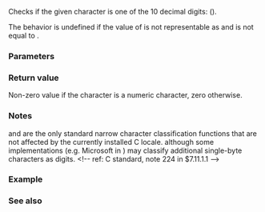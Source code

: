 {{cpp/title|isdigit}}
{{cpp/string/byte/navbar}}
{{ddcl|header=cctype|
int isdigit( int ch );
}}

Checks if the given character is one of the 10 decimal digits: ({{tt|0123456789}}).

The behavior is undefined if the value of {{c|ch}} is not representable as {{c/core|unsigned char}} and is not equal to {{c|EOF}}.

===Parameters===
{{par begin}}
{{par|ch|character to classify}}
{{par end}}

===Return value===
Non-zero value if the character is a numeric character, zero otherwise.

===Notes===
{{tt|isdigit}} and {{tt|isxdigit}} are the only standard narrow character classification functions that are not affected by the currently installed C locale. although some implementations (e.g. Microsoft in {{enwiki|Windows-1252|1252 codepage}}) may classify additional single-byte characters as digits.
&lt;!-- ref: C standard, note 224 in $7.11.1.1 --&gt;

{{cpp/string/byte/note unsigned char}}

===Example===
{{example
|code=
#include &lt;cctype&gt;
#include &lt;climits&gt;
#include &lt;iostream&gt;
 
int main(void)
{
    for (int i = 0; i &lt;= UCHAR_MAX; ++i)
        if (std::isdigit(i))
            std::cout &lt;&lt; static_cast&lt;unsigned char&gt;(i);
    std::cout &lt;&lt; '\n';
}
|output=
0123456789
}}

===See also===
{{dsc begin}}
{{dsc inc|cpp/locale/dsc isdigit}}
{{dsc inc|cpp/string/wide/dsc iswdigit}}
{{dsc see c|c/string/byte/isdigit}}
{{dsc end}}
{{cpp/string/character classes}}

{{langlinks|de|es|fr|it|ja|pl|pt|ru|zh}}